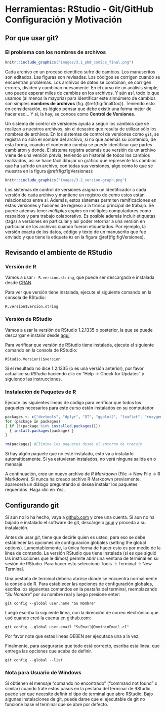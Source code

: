 # Herramientas: RStudio - Git/GitHub Configuración y Motivación

## Por que usar git?

### El problema con los nombres de archivos

```r
knitr::include_graphics("images/3.1_phd_comics_final.png")
```

Cada archivo en un proceso científico sufre de cambios. Los manuscritos son editados. Las figuras son
revisadas. Los códigos se corrigen cuando se encuentran problemas. Los archivos de datos se combinan, 
se corrigen errores, dividen y combinan nuevamente. En el curso de un análisis simple, uno puede 
esperar miles de cambios en los archivos. Y aún así, todo lo que usamos (al menos la mayoría) para 
identificar este sinnúmero de cambios son simples **nombres de archivos** (fig. \@ref(fig:finalDoc)). 
Teniendo esto en consideración, es lógico pensar que debe existir una forma mejor de hacer eso... 
Y si, la hay, se conoce como __Control de Versiones__.

Un sistema de control de versiones ayuda a seguir los cambios que se realizan a nuestros archivos, 
sin el desastre que resulta de utilizar sólo los nombres de archivos. En los sistemas de control 
de versiones como `git`, se registra no sólo el nombre del archivo, si no que además su contenido, 
de esta forma, cuando el contenido cambia se puede identificar que partes cambiaron y donde. 
El sistema registra además que versión de un archivo viene de una versión previa, teniendo un 
historial de todos los cambios realizados, así se hace fácil dibujar un gráfico que represente 
los cambios que ha sufrido un archivo, con todas sus versiones, algo como lo que se muestra en la 
figura \@ref(fig:figVersiones):

```r
knitr::include_graphics("images/3.2_version-graph.png")
```

Los sistemas de control de versiones asignan un identificador a cada versión de cada archivo y 
mantiene un registro de como estos están relacionados entre si. Además, estos sistemas permiten
ramificaciones en estas versiones y fusiones de regreso a la tronco principal de trabajo. Se puede
ademas tener *múltiples copias* en múltiples computadores como respaldos y para trabajo colaborativo.
Es posible además incluir etiquetas (tags) a versiones en particular y así poder retornar a una 
versión en particular de los archivos cuando fueron etiquetados. Por ejemplo, la versión exacta 
de los datos, código y texto de un manuscrito que fue enviado y que tiene la etiqueta `R2` en 
la figura \@ref(fig:figVersiones).

## Revisando el ambiente de RStudio

### Versión de R

Vamos a usar `r R.version.string`, que puede ser descargada e instalada desde [CRAN](https://cran.rstudio.com). 

Para ver que versión tiene instalada, ejecute el siguiente comando en la consola de RStudio:

```
R.version$version.string
```

### Versión de RStudio

Vamos a usar la versión de RStudio 1.2.1335 o posterior, la que se puede descargar 
e instalar desde [aquí](https://www.rstudio.com/products/rstudio/download/). 

Para verificar que versión de RStudio tiene instalada, ejecute el siguiente comando en la consola 
de RStudio:

```
RStudio.Version()$version
```

Si el resultado no dice 1.2.1335 (o es una versión anterior), por favor actualice
su _RStudio_ haciendo clic en "Help -> Check for Updates" y siguiendo las instrucciones.

### Instalación de Paquetes de R

Ejecute las siguientes líneas de código para verificar que todos los paquetes necesarios para este 
curso están instalados en su computador.

```r

packages <- c("devtools", "dplyr", "DT", "ggplot2", "leaflet", "roxygen2", "tidyr")
for (package in packages) 
{ if (!(package %in% installed.packages())) 
  { install.packages(package) } 
}

rm(packages) #Elimina los paquetes desde el entorno de trabajo

```

Si hay algún paquete que no esté instalado, esto va a instalarlo automáticamente. Si ya estuvieran
instalados, no verá ninguna salida en o mensaje.

A continuación, cree un nuevo archivo de _R Markdown_ (File -> New File -> R Markdown). Si nunca 
ha creado archivo R Markdown previamente, aparecerá un diálogo preguntando si desea instalar los 
paquetes requeridos. Haga clic en _Yes_.

## Configurando git

Si aun no lo ha hecho, vaya a [github.com](http://github.com) y cree una cuenta. Si aun no ha bajado
e instalado el software de git, descárgelo [aquí](https://git-scm.com/downloads) y proceda a su 
instalación.

Antes de usar _git_, tiene que decirle quien es usted, para eso se debe establecer las opciones de 
configuración globales (setting the global options). Lamentablemente, la única forma de hacer 
esto es por medio de la línea de comando. La versión RStudio que tiene instalada (si es que siguió 
las instrucciones que le dimos) permite abrir una ventana de terminal en su sesión de RStudio. Para
hacer esto seleccione Tools -> Terminal -> New Terminal.

Una pestaña de terminal debería abrirse donde se encuentra normalmente la consola de R. Para establecer
las opciones de configuración globales, escriba los siguientes comandos en la pestaña del terminal,
reemplazando "_Su Nombre_" por su nombre real y luego presione enter:

```
git config --global user.name "Su Nombre"
```

Luego escriba la siguiente linea, con la dirección de correo electrónico que usó cuando creó la cuenta en github.com:

```
git config --global user.email "SuEmail@DominioEmail.cl"
```

Por favor note que estas lineas DEBEN ser ejecutada una a la vez.

Finalmente, para asegurarse que todo está correcto, escriba esta linea, que entrega las
opciones que acaba de definir.

```
git config --global --list
```

### Nota para Usuario de Windows

Si obtienen el mensaje "comando no encontrado" ("command not found" o similar) cuando trate estos pasos en la pestaña del terminar de RStudio, puede ser que necesite definir  el tipo de terminal
que abre RStudio. Bajo algunas instalaciones de git, puede darse que el ejecutable de git no funcione base el terminal que se abre por defecto.
